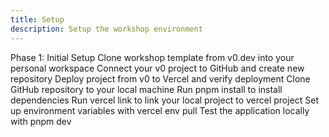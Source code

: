 ```yaml
---
title: Setup
description: Setup the workshop environment
---
```


Phase 1: Initial Setup
Clone workshop template from v0.dev into your personal workspace
Connect your v0 project to GitHub and create new repository
Deploy project from v0 to Vercel and verify deployment
Clone GitHub repository to your local machine
Run pnpm install to install dependencies
Run vercel link to link your local project to vercel project
Set up environment variables with vercel env pull
Test the application locally with pnpm dev
